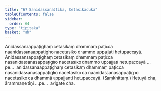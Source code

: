 ```yaml
---
title: "67 Sanidassanattika, Cetasikaduka"
tableOfContents: false
sidebar:
  order: 64
type: "tipitaka"
basket: "ab"
---
```



<DynamicBreadcrumb />

<Division number="113">

<Paragraph number="275">
Anidassanaappaṭighaṃ cetasikaṃ dhammaṃ paṭicca naanidassanaappaṭigho nacetasiko dhammo uppajjati hetupaccayā. Anidassanaappaṭighaṃ cetasikaṃ dhammaṃ paṭicca nasanidassanasappaṭigho nacetasiko dhammo uppajjati hetupaccayā …pe…  anidassanaappaṭighaṃ cetasikaṃ dhammaṃ paṭicca nasanidassanasappaṭigho nacetasiko ca naanidassanasappaṭigho nacetasiko ca dhammā uppajjanti hetupaccayā. (Saṃkhittaṃ.)
</Paragraph>

<Paragraph number="276">
Hetuyā cha, ārammaṇe tīṇi …pe…  avigate cha.
</Paragraph>
</Division>